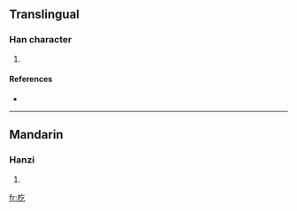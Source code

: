 ==Translingual==

===Han character===
{{Han char|rn=75|rad=木|as=03|sn=7|four=5891<sub>7</sub>|canj=木人弓 (DON)}}

# {{defn|Han|sort=木03}}

====References====
* {{Han ref|kx=0512.060|dkj=14474|dj=0897.080|hdz=21160.070|uh=675A|ud=26458|bh=CB46|bd=52038}}

----

==Mandarin==

===Hanzi===
{{cmn-hanzi|pin=[[gǔ]] ([[gu3]])|wg=ku<sup>3</sup>}}

# {{defn|Mandarin|sort=木03}}

[[fr:杚]]
